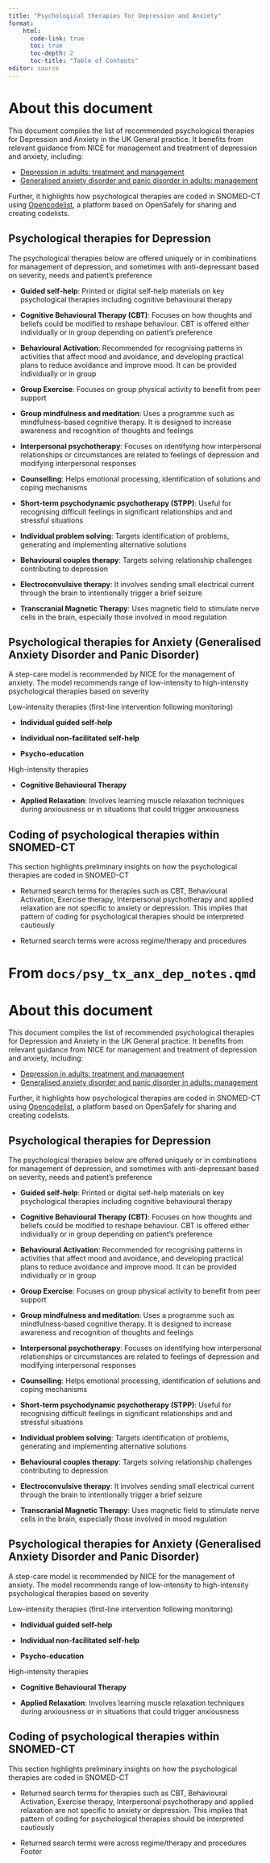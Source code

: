 ```yaml
---
title: "Psychological therapies for Depression and Anxiety"
format: 
    html:
      code-link: true
      toc: true 
      toc-depth: 2
      toc-title: "Table of Contents"
editor: source
---
```


# About this document

This document compiles the list of recommended psychological therapies for Depression and Anxiety in the UK General practice. It benefits from relevant guidance from NICE for management and treatment of depression and anxiety, including:

-   [Depression in adults: treatment and management](https://www.nice.org.uk/guidance/ng222/chapter/Recommendations)
-   [Generalised anxiety disorder and panic disorder in adults: management](https://www.nice.org.uk/guidance/cg113/chapter/Recommendations)

Further, it highlights how psychological therapies are coded in SNOMED-CT using [Opencodelist](https://www.opencodelists.org), a platform based on OpenSafely for sharing and creating codelists.

## Psychological therapies for Depression

The psychological therapies below are offered uniquely or in combinations for management of depression, and sometimes with anti-depressant based on severity, needs and patient's preference

-   **Guided self-help**: Printed or digital self-help materials on key psychological therapies including cognitive behavioural therapy

-   **Cognitive Behavioural Therapy (CBT)**: Focuses on how thoughts and beliefs could be modified to reshape behaviour. CBT is offered either individually or in group depending on patient's preference

-   **Behavioural Activation**: Recommended for recognising patterns in activities that affect mood and avoidance, and developing practical plans to reduce avoidance and improve mood. It can be provided individually or in group

-   **Group Exercise**: Focuses on group physical activity to benefit from peer support

-   **Group mindfulness and meditation**: Uses a programme such as mindfulness-based cognitive therapy. It is designed to increase awareness and recognition of thoughts and feelings

-   **Interpersonal psychotherapy**: Focuses on identifying how interpersonal relationships or circumstances are related to feelings of depression and modifying interpersonal responses

-   **Counselling**: Helps emotional processing, identification of solutions and coping mechanisms

-   **Short-term psychodynamic psychotherapy (STPP)**: Useful for recognising difficult feelings in significant relationships and and stressful situations

-   **Individual problem solving**: Targets identification of problems, generating and implementing alternative solutions

-   **Behavioural couples therapy**: Targets solving relationship challenges contributing to depression

-   **Electroconvulsive therapy**: It involves sending small electrical current through the brain to intentionally trigger a brief seizure

-   **Transcranial Magnetic Therapy**: Uses magnetic field to stimulate nerve cells in the brain, especially those involved in mood regulation

## Psychological therapies for Anxiety (Generalised Anxiety Disorder and Panic Disorder)

A step-care model is recommended by NICE for the management of anxiety. The model recommends range of low-intensity to high-intensity psychological therapies based on severity

Low-intensity therapies (first-line intervention following monitoring)

-   **Individual guided self-help**

-   **Individual non-facilitated self-help**

-   **Psycho-education**

High-intensity therapies

-   **Cognitive Behavioural Therapy**

-   **Applied Relaxation**: Involves learning muscle relaxation techniques during anxiousness or in situations that could trigger anxiousness

## Coding of psychological therapies within SNOMED-CT

This section highlights preliminary insights on how the psychological therapies are coded in SNOMED-CT

-   Returned search terms for therapies such as CBT, Behavioural Activation, Exercise therapy, Interpersonal psychotherapy and applied relaxation are not specific to anxiety or depression. This implies that pattern of coding for psychological therapies should be interpreted cautiously

-   Returned search terms were across regime/therapy and procedures


# From `docs/psy_tx_anx_dep_notes.qmd`

# About this document

This document compiles the list of recommended psychological therapies for Depression and Anxiety in the UK General practice. It benefits from relevant guidance from NICE for management and treatment of depression and anxiety, including:

-   [Depression in adults: treatment and management](https://www.nice.org.uk/guidance/ng222/chapter/Recommendations)
-   [Generalised anxiety disorder and panic disorder in adults: management](https://www.nice.org.uk/guidance/cg113/chapter/Recommendations)

Further, it highlights how psychological therapies are coded in SNOMED-CT using [Opencodelist](https://www.opencodelists.org), a platform based on OpenSafely for sharing and creating codelists.

## Psychological therapies for Depression

The psychological therapies below are offered uniquely or in combinations for management of depression, and sometimes with anti-depressant based on severity, needs and patient's preference

-   **Guided self-help**: Printed or digital self-help materials on key psychological therapies including cognitive behavioural therapy

-   **Cognitive Behavioural Therapy (CBT)**: Focuses on how thoughts and beliefs could be modified to reshape behaviour. CBT is offered either individually or in group depending on patient's preference

-   **Behavioural Activation**: Recommended for recognising patterns in activities that affect mood and avoidance, and developing practical plans to reduce avoidance and improve mood. It can be provided individually or in group

-   **Group Exercise**: Focuses on group physical activity to benefit from peer support

-   **Group mindfulness and meditation**: Uses a programme such as mindfulness-based cognitive therapy. It is designed to increase awareness and recognition of thoughts and feelings

-   **Interpersonal psychotherapy**: Focuses on identifying how interpersonal relationships or circumstances are related to feelings of depression and modifying interpersonal responses

-   **Counselling**: Helps emotional processing, identification of solutions and coping mechanisms

-   **Short-term psychodynamic psychotherapy (STPP)**: Useful for recognising difficult feelings in significant relationships and and stressful situations

-   **Individual problem solving**: Targets identification of problems, generating and implementing alternative solutions

-   **Behavioural couples therapy**: Targets solving relationship challenges contributing to depression

-   **Electroconvulsive therapy**: It involves sending small electrical current through the brain to intentionally trigger a brief seizure

-   **Transcranial Magnetic Therapy**: Uses magnetic field to stimulate nerve cells in the brain, especially those involved in mood regulation

## Psychological therapies for Anxiety (Generalised Anxiety Disorder and Panic Disorder)

A step-care model is recommended by NICE for the management of anxiety. The model recommends range of low-intensity to high-intensity psychological therapies based on severity

Low-intensity therapies (first-line intervention following monitoring)

-   **Individual guided self-help**

-   **Individual non-facilitated self-help**

-   **Psycho-education**

High-intensity therapies

-   **Cognitive Behavioural Therapy**

-   **Applied Relaxation**: Involves learning muscle relaxation techniques during anxiousness or in situations that could trigger anxiousness

## Coding of psychological therapies within SNOMED-CT

This section highlights preliminary insights on how the psychological therapies are coded in SNOMED-CT

-   Returned search terms for therapies such as CBT, Behavioural Activation, Exercise therapy, Interpersonal psychotherapy and applied relaxation are not specific to anxiety or depression. This implies that pattern of coding for psychological therapies should be interpreted cautiously

-   Returned search terms were across regime/therapy and procedures
Footer

